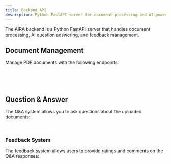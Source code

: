 ```yaml
---
title: Backend API
description: Python FastAPI server for document processing and AI-powered Q&A
---
```


The AIRA backend is a Python FastAPI server that handles document processing, AI question answering, and feedback management.

## Document Management

Manage PDF documents with the following endpoints:

<Cards>
  <Card 
    title="POST /documents/upload"
    description="Upload and process PDF files asynchronously"
    href="/docs/api/post_documents_upload"
  />
</Cards>

<br />

<Cards>
  <Card 
    title="GET /documents"
    description="List documents with metadata"
    href="/docs/api/get_documents"
  />
</Cards>

<br />

<Cards>
  <Card 
    title="GET /documents/{id}/status"
    description="Check processing status of a document"
    href="/docs/api/get_documents_by_id_status"
  />
</Cards>

<br />

<Cards>
  <Card 
    title="DELETE /documents/{id}"
    description="Delete a document and its associated data"
    href="/docs/api/delete_documents_by_id"
  />
</Cards>

## Question & Answer

The Q&A system allows you to ask questions about the uploaded documents:

<Cards>
  <Card 
    title="POST /qa/ask"
    description="Ask questions about uploaded documents"
    href="/docs/api/post_qa_ask"
  />
</Cards>

<br />

<Cards>
  <Card 
    title="GET /qa/history"
    description="Get conversation history"
    href="/docs/api/get_qa_history"
  />
</Cards>

### Feedback System

The feedback system allows users to provide ratings and comments on the Q&A responses:

<Cards>
  <Card 
    title="POST /feedback"
    description="Submit feedback with ratings and optional comments"
    href="/docs/api/post_feedback"
  />
</Cards>

<br />

<Cards>
  <Card 
    title="GET /feedback"
    description="Get feedback history"
    href="/docs/api/get_feedback"
  />
</Cards>

<br />

<Cards>
  <Card 
    title="DELETE /feedback/{session_id}"
    description="Delete feedback entries"
    href="/docs/api/delete_feedback_by_session_id"
  />
</Cards>